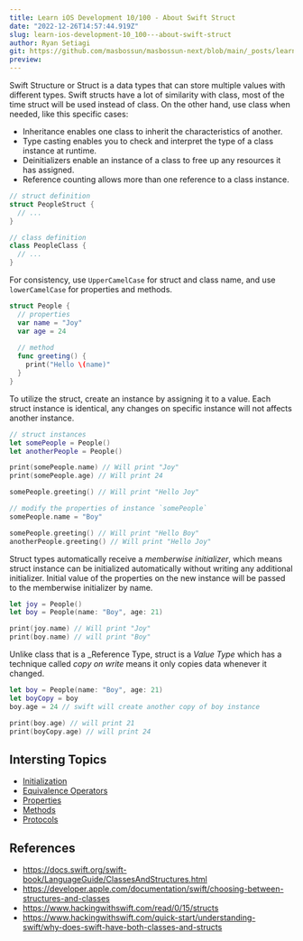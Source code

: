```yaml
---
title: Learn iOS Development 10/100 - About Swift Struct
date: "2022-12-26T14:57:44.919Z"
slug: learn-ios-development-10_100---about-swift-struct
author: Ryan Setiagi
git: https://github.com/masbossun/masbossun-next/blob/main/_posts/learn-ios-development-10_100---about-swift-struct.mdx
preview:
---
```


Swift Structure or Struct is a data types that can store multiple values with different types. Swift structs have a lot of similarity with class, most of the time struct will be used instead of class. On the other hand, use class when needed, like this specific cases:

- Inheritance enables one class to inherit the characteristics of another.
- Type casting enables you to check and interpret the type of a class instance at runtime.
- Deinitializers enable an instance of a class to free up any resources it has assigned.
- Reference counting allows more than one reference to a class instance.

```swift
// struct definition
struct PeopleStruct {
  // ...
}

// class definition
class PeopleClass {
  // ...
}
```

For consistency, use `UpperCamelCase` for struct and class name, and use `lowerCamelCase` for properties and methods.

```swift
struct People {
  // properties
  var name = "Joy"
  var age = 24
  
  // method
  func greeting() {
    print("Hello \(name)"
  }
}
```

To utilize the struct, create an instance by assigning it to a value. Each struct instance is identical, any changes on specific instance will not affects another instance.

```swift
// struct instances
let somePeople = People()
let anotherPeople = People()

print(somePeople.name) // Will print "Joy"
print(somePeople.age) // Will print 24

somePeople.greeting() // Will print "Hello Joy"

// modify the properties of instance `somePeople`
somePeople.name = "Boy"

somePeople.greeting() // Will print "Hello Boy"
anotherPeople.greeting() // Will print "Hello Joy"
```
Struct types automatically receive a _memberwise initializer_, which means struct instance can be initialized automatically without writing any additional initializer. Initial value of the properties on the new instance will be passed to the memberwise initializer by name.

```swift
let joy = People()
let boy = People(name: "Boy", age: 21)

print(joy.name) // Will print "Joy"
print(boy.name) // will print "Boy"
```

Unlike class that is a _Reference Type, struct is a _Value Type_ which has a technique called _copy on write_ means it only copies data whenever it changed. 

```swift
let boy = People(name: "Boy", age: 21)
let boyCopy = boy
boy.age = 24 // swift will create another copy of boy instance

print(boy.age) // will print 21
print(boyCopy.age) // will print 24
```

## Intersting Topics

- [Initialization](https://docs.swift.org/swift-book/LanguageGuide/Initialization.html)
- [Equivalence Operators](https://docs.swift.org/swift-book/LanguageGuide/AdvancedOperators.html#ID45)
- [Properties](https://docs.swift.org/swift-book/LanguageGuide/Properties.html)
- [Methods](https://docs.swift.org/swift-book/LanguageGuide/Methods.html)
- [Protocols](https://docs.swift.org/swift-book/LanguageGuide/Protocols.html)


## References

- https://docs.swift.org/swift-book/LanguageGuide/ClassesAndStructures.html
- https://developer.apple.com/documentation/swift/choosing-between-structures-and-classes
- https://www.hackingwithswift.com/read/0/15/structs
- https://www.hackingwithswift.com/quick-start/understanding-swift/why-does-swift-have-both-classes-and-structs
